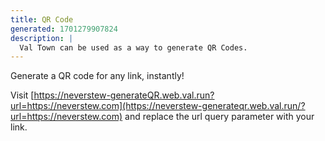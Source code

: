 ```yaml
---
title: QR Code
generated: 1701279907824
description: |
  Val Town can be used as a way to generate QR Codes.
---
```



Generate a QR code for any link, instantly!

Visit
[https://neverstew-generateQR.web.val.run?url=https://neverstew.com](https://neverstew-generateqr.web.val.run/?url=https://neverstew.com)
and replace the url query parameter with your link.

<Val url="https://www.val.town/embed/neverstew.generateQR" />
